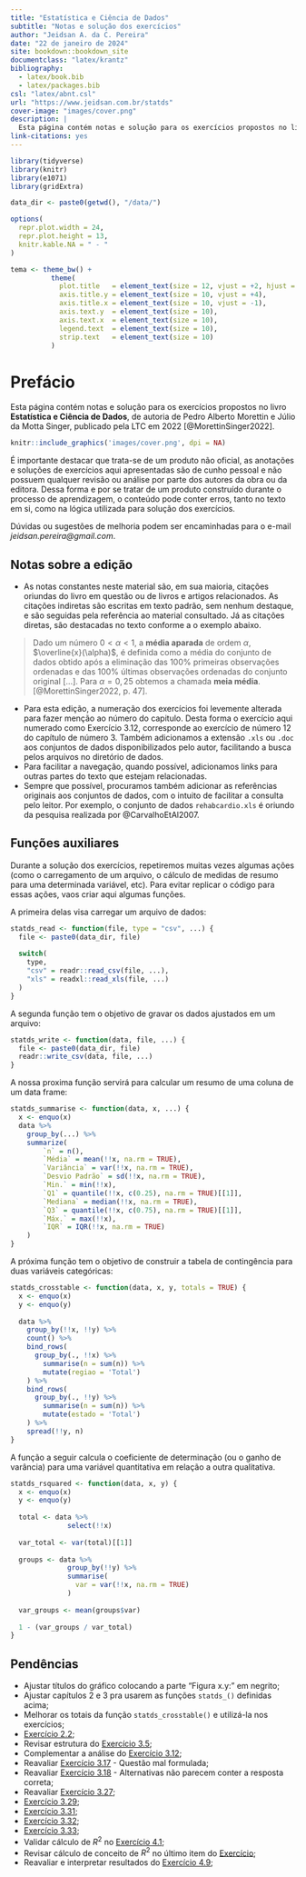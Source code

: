 ```yaml
--- 
title: "Estatística e Ciência de Dados"
subtitle: "Notas e solução dos exercícios"
author: "Jeidsan A. da C. Pereira"
date: "22 de janeiro de 2024"
site: bookdown::bookdown_site
documentclass: "latex/krantz"
bibliography: 
  - latex/book.bib
  - latex/packages.bib
csl: "latex/abnt.csl"
url: "https://www.jeidsan.com.br/statds"
cover-image: "images/cover.png"
description: |
  Esta página contém notas e solução para os exercícios propostos no livro **Estatística e Ciência de Dados**, de autoria de Pedro Alberto Morettin e Júlio da Motta Singer, publicado pela LTC em 2022.
link-citations: yes
---
```


```r
library(tidyverse)
library(knitr)
library(e1071)
library(gridExtra)

data_dir <- paste0(getwd(), "/data/")

options(
  repr.plot.width = 24, 
  repr.plot.height = 13,
  knitr.kable.NA = " - "
)

tema <- theme_bw() +
          theme(
            plot.title   = element_text(size = 12, vjust = +2, hjust = 0.5),
            axis.title.y = element_text(size = 10, vjust = +4),
            axis.title.x = element_text(size = 10, vjust = -1),
            axis.text.y  = element_text(size = 10),
            axis.text.x  = element_text(size = 10),
            legend.text  = element_text(size = 10),
            strip.text   = element_text(size = 10)
          )
```

# Prefácio {-}

Esta página contém notas e solução para os exercícios propostos no livro **Estatística e Ciência de Dados**, de autoria de Pedro Alberto Morettin e Júlio da Motta Singer, publicado pela LTC em 2022 [@MorettinSinger2022].

```r
knitr::include_graphics('images/cover.png', dpi = NA)
```

É importante destacar que trata-se de um produto não oficial, as anotações e soluções de exercícios aqui apresentadas são de cunho pessoal e não possuem qualquer revisão ou análise por parte dos autores da obra ou da editora. Dessa forma e por se tratar de um produto construído durante o processo de aprendizagem, o conteúdo pode conter erros, tanto no texto em si, como na lógica utilizada para solução dos exercícios.

Dúvidas ou sugestões de melhoria podem ser encaminhadas para o e-mail *jeidsan.pereira@gmail.com*.

## Notas sobre a edição {-}

- As notas constantes neste material são, em sua maioria, citações oriundas do livro em questão ou de livros e artigos relacionados. As citações indiretas são escritas em texto padrão, sem nenhum destaque, e são seguidas pela referência ao material consultado. Já as citações diretas, são destacadas no texto conforme a o exemplo abaixo.

> Dado um número $0 < \alpha < 1$, a **média aparada** de ordem $\alpha$, $\overline{x}(\alpha)$, é definida como a média do conjunto de dados obtido após a eliminação das 100% primeiras observações ordenadas e das 100% últimas observações ordenadas do conjunto original [...]. Para $\alpha = 0,25$ obtemos a chamada **meia média**. [@MorettinSinger2022, p. 47]. 

- Para esta edição, a numeração dos exercícios foi levemente alterada para fazer menção ao número do capitulo. Desta forma o exercício aqui numerado como Exercício 3.12, corresponde ao exercício de número 12 do capítulo de número 3. Também adicionamos a extensão `.xls` ou `.doc` aos conjuntos de dados disponibilizados pelo autor, facilitando a busca pelos arquivos no diretório de dados.
- Para facilitar a navegação, quando possível, adicionamos links para outras partes do texto que estejam relacionadas.
- Sempre que possível, procuramos também adicionar as referências originais aos conjuntos de dados, com o intuito de facilitar a consulta pelo leitor. Por exemplo, o conjunto de dados `rehabcardio.xls` é oriundo da pesquisa realizada por @CarvalhoEtAl2007.

## Funções auxiliares {-}

Durante a solução dos exercícios, repetiremos muitas vezes algumas ações (como o carregamento de um arquivo, o cálculo de medidas de resumo para uma determinada variável, etc). Para evitar replicar o código para essas ações, vaos criar aqui algumas funções.

A primeira delas visa carregar um arquivo de dados:

```r
statds_read <- function(file, type = "csv", ...) {
  file <- paste0(data_dir, file)
  
  switch(
    type,
    "csv" = readr::read_csv(file, ...),
    "xls" = readxl::read_xls(file, ...)
  )
}
```

A segunda função tem o objetivo de gravar os dados ajustados em um arquivo:

```r
statds_write <- function(data, file, ...) {
  file <- paste0(data_dir, file)
  readr::write_csv(data, file, ...)
}
```


A nossa proxima função servirá para calcular um resumo de uma coluna de um data frame:

```r
statds_summarise <- function(data, x, ...) {
  x <- enquo(x)
  data %>% 
    group_by(...) %>%
    summarize(
        `n` = n(),
        `Média` = mean(!!x, na.rm = TRUE), 
        `Variância` = var(!!x, na.rm = TRUE),
        `Desvio Padrão` = sd(!!x, na.rm = TRUE),
        `Min.` = min(!!x),
        `Q1` = quantile(!!x, c(0.25), na.rm = TRUE)[[1]],
        `Mediana` = median(!!x, na.rm = TRUE),
        `Q3` = quantile(!!x, c(0.75), na.rm = TRUE)[[1]],
        `Máx.` = max(!!x),
        `IQR` = IQR(!!x, na.rm = TRUE)
    )
}

```

A próxima função tem o objetivo de construir a tabela de contingência para duas variáveis categóricas:

```r
statds_crosstable <- function(data, x, y, totals = TRUE) {
  x <- enquo(x)
  y <- enquo(y)
  
  data %>%
    group_by(!!x, !!y) %>%
    count() %>%
    bind_rows(
      group_by(., !!x) %>%
        summarise(n = sum(n)) %>%
        mutate(regiao = 'Total')
    ) %>%
    bind_rows(
      group_by(., !!y) %>%
        summarise(n = sum(n)) %>%
        mutate(estado = 'Total')
    ) %>%
    spread(!!y, n)
}
```

A função a seguir calcula o coeficiente de determinação (ou o ganho de varância) para uma variável quantitativa em relação a outra qualitativa.

```r
statds_rsquared <- function(data, x, y) {
  x <- enquo(x)
  y <- enquo(y)
  
  total <- data %>%
              select(!!x)
  
  var_total <- var(total)[[1]]
  
  groups <- data %>%
              group_by(!!y) %>%
              summarise(
                var = var(!!x, na.rm = TRUE)
              )
  
  var_groups <- mean(groups$var)
  
  1 - (var_groups / var_total)
}
```


## Pendências {-}

- Ajustar títulos do gráfico colocando a parte "Figura x.y:" em negrito;
- Ajustar capítulos 2 e 3 pra usarem as funções `statds_()` definidas acima;
- Melhorar os totais da função `statds_crosstable()` e utilizá-la nos exercícios;
- [Exercício 2.2](#exr2-2);
- Revisar estrutura do [Exercício 3.5](#exr3-5);
- Complementar a análise do [Exercício 3.12](#exr3-12);
- Reavaliar [Exercício 3.17](#exr3-17) - Questão mal formulada;
- Reavaliar [Exercício 3.18](#exr3-18) - Alternativas não parecem conter a resposta correta;
- Reavaliar [Exercício 3.27](#exr3-27);
- [Exercício 3.29](#exr3-29);
- [Exercício 3.31](#exr3-31);
- [Exercício 3.32](#exr3-32);
- [Exercício 3.33](#exr3-33);
- Validar cálculo de $R^2$ no [Exercício 4.1](#exr4-1);
- Revisar cálculo de conceito de $R^2$ no último item do [Exercício](#exr4-1);
- Reavaliar e interpretar resultados do [Exercício 4.9](#exr4-9);